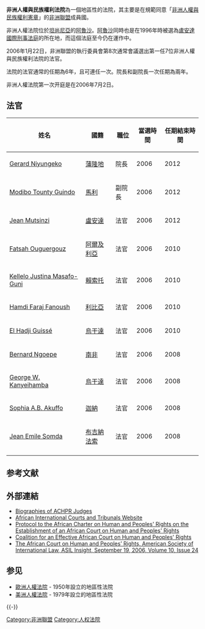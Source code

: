'''非洲人權與民族權利法院'''為一個地區性的法院，其主要是在規範同意「[[非洲人權與民族權利憲章|非洲人權與民族權利憲章]]」的[[非洲聯盟|非洲聯盟]]成員國。

非洲人權法院位於[[坦尚尼亞|坦尚尼亞]]的[[阿魯沙|阿魯沙]]。[[阿魯沙|阿魯沙]]同時也是在1996年時被選為[[盧安達國際刑事法庭|盧安達國際刑事法庭]]的所在地，而這個法庭至今仍在運作中。

2006年1月22日，非洲聯盟的執行委員會第8次通常會議選出第一任7位非洲人權與民族權利法院的法官。

法院的法官通常的任期為6年，且可連任一次。院長和副院長一次任期為兩年。

非洲人權法院第一次开庭是在2006年7月2日。

==法官==
{| border="1" class="wikitable" style="text-align:left"
! 姓名 !! 國籍 !! 職位 !! 當選時間 !! 任期結束時間  
|-
|[[Gerard_Niyungeko|Gerard Niyungeko]] || {{flagicon|Burundi}} [[蒲隆地|蒲隆地]] || 院長 || 2006 || 2012
|-
|[[Modibo_Tounty_Guindo|Modibo Tounty Guindo]] ||{{flagicon|Mali}} [[馬利|馬利]] || 副院長 || 2006 || 2012
|-
|[[Jean_Mutsinzi|Jean Mutsinzi]] || {{flagicon|Rwanda}} [[盧安達|盧安達]]|| 法官 || 2006 || 2012
|-
|[[Fatsah_Ouguergouz|Fatsah Ouguergouz]] || {{flagicon|Algeria}} [[阿爾及利亞|阿爾及利亞]] || 法官 || 2006 || 2010
|- 
|[[Kellelo_Justina_Masafo-Guni|Kellelo Justina Masafo-Guni]]||{{flagicon|Lesotho}} [[賴索托|賴索托]] || 法官 ||  2006 || 2010
|- 
|[[Hamdi_Faraj_Fanoush|Hamdi Faraj Fanoush]] ||{{flagicon|Libya}} [[利比亞|利比亞]] || 法官 || 2006 || 2010
|-
|[[El_Hadji_Guissé|El Hadji Guissé]]||{{flagicon|Senegal}} [[烏干達|烏干達]] || 法官 ||  2006 || 2010
|- 
|[[Bernard_Ngoepe|Bernard Ngoepe]] ||{{flagicon|South Africa}} [[南非|南非]] || 法官 || 2006 || 2008
|-
|[[George_W._Kanyeihamba|George W. Kanyeihamba]] ||{{flagicon|Uganda}} [[烏干達|烏干達]] || 法官 || 2006 || 2008
|-
|[[Sophia_A.B._Akuffo|Sophia A.B. Akuffo]] || {{flagicon|Ghana}} [[迦納|迦納]] || 法官 || 2006 || 2008
|-
|[[Jean_Emile_Somda|Jean Emile Somda]] || {{flagicon|Burkina Faso}} [[布吉納法索|布吉納法索]] || 法官 || 2006 || 2008
|-
|}

== 参考文献 ==
{{Reflist}}

== 外部連結 ==
* [https://web.archive.org/web/20090108231552/http://www.pict-pcti.org/courts/ACHPR.html Biographies of ACHPR Judges]
* [https://web.archive.org/web/20070804181409/http://www.aict-ctia.org/courts_conti/achpr/achpr_home.html African International Courts and Tribunals Website]
* [https://web.archive.org/web/20120302212249/http://www.achpr.org/english/_info/court_en.html Protocol to the African Charter on Human and Peoples' Rights on the Establishment of an African Court on Human and Peoples' Rights]
* [http://www.africancourtcoalition.org/ Coalition for an Effective African Court on Human and Peoples' Rights] {{Webarchive|url=https://archive.today/20130223092042/http://www.africancourtcoalition.org/ |date=2013-02-23 }}
* [http://www.asil.org/insights/2006/09/insights060919.html The African Court on Human and Peoples’ Rights, American Society of International Law, ASIL Insight, September 19, 2006, Volume 10, Issue 24]

== 参见 ==
{{Portal box|非洲|人权|法律}}
* [[歐洲人權法院|歐洲人權法院]] - 1950年設立的地區性法院
* [[美洲人權法院|美洲人權法院]] - 1979年設立的地區性法院

{{-}}
{{國際人權組織}}
[[Category:非洲聯盟|Category:非洲聯盟]]
[[Category:人权法院|Category:人权法院]]